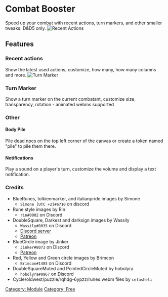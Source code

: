 # Combat Booster

Speed up your combat with recent actions, turn markers, and other
smaller tweaks. D\&D5 only. ![Recent Actions](Cbrecentactions.png
"Recent Actions")

## Features

### Recent actions

Show the latest used actions, customize, how many, how many columns and
more. ![Turn Marker](Cbturnmarker.png "Turn Marker")

### Turn Marker

Show a turn marker on the current combatant, customize size,
transparency, rotation - animated webms supported

### Other

#### Body Pile

Pile dead npcs on the top left corner of the canvas or create a token
named "pile" to pile them there.

#### Notifications

Play a sound on a player's turn, customize the volume and display a text
notification.

### Credits

  - BlueRunes, tolkienmarker, and italianpride images by Simone
      - `Simone [UTC +2]#6710` on discord
  - Rune style images by Rin
      - `rin#0002` on Discord
  - DoubleSquare, Darkest and darksign images by Wassily
      - `Wassily#8035` on Discord
      - [Discord server](https://discord.gg/A59GAZwB9M)
      - [Patreon](https://www.patreon.com/JB2A)
  - BlueCircle image by Jinker
      - `Jinker#8073` on Discord
      - [Patreon](https://www.patreon.com/jinker)
  - Red, Yellow and Green circle images by Brimcon
      - `Brimcon#1485` on Discord
  - DoubleSquareMuted and PointedCircleMuted by hobolyra
      - `hobolyra#0967` on Discord
  - Cycle/oldwest/puzzle/rqhdg-6ypzz/runes.webm files by `cefasheli`

[Category: Module](Category:_Module "wikilink") [Category:
Free](Category:_Free "wikilink")

